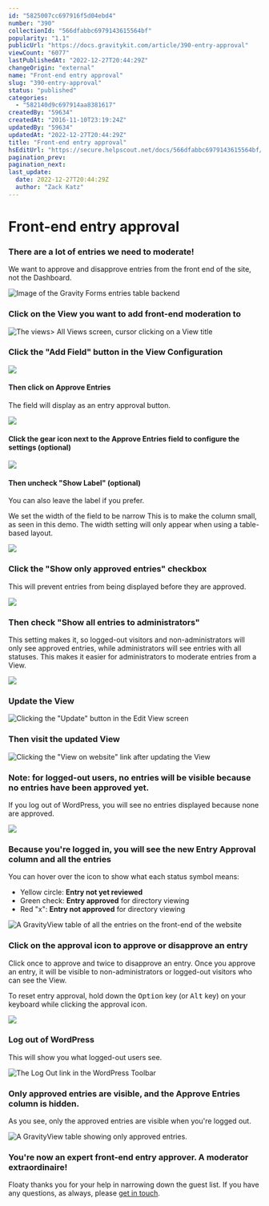 ```yaml
---
id: "5825007cc697916f5d04ebd4"
number: "390"
collectionId: "566dfabbc6979143615564bf"
popularity: "1.1"
publicUrl: "https://docs.gravitykit.com/article/390-entry-approval"
viewCount: "6077"
lastPublishedAt: "2022-12-27T20:44:29Z"
changeOrigin: "external"
name: "Front-end entry approval"
slug: "390-entry-approval"
status: "published"
categories: 
  - "582140d9c697914aa8381617"
createdBy: "59634"
createdAt: "2016-11-10T23:19:24Z"
updatedBy: "59634"
updatedAt: "2022-12-27T20:44:29Z"
title: "Front-end entry approval"
hsEditUrl: "https://secure.helpscout.net/docs/566dfabbc6979143615564bf/article/5825007cc697916f5d04ebd4"
pagination_prev: 
pagination_next: 
last_update:
  date: 2022-12-27T20:44:29Z
  author: "Zack Katz"
---
```


# Front-end entry approval



### There are a lot of entries we need to moderate!

We want to approve and disapprove entries from the front end of the site, not the Dashboard.

![Image of the Gravity Forms entries table backend](https://www.gravitykit.com/wp-content/uploads/2018/01/image-of-the-gravity-forms-entries-table-backend.png?1478820287)

### Click on the View you want to add front-end moderation to

![The views> All Views screen, cursor clicking on a View title](https://www.gravitykit.com/wp-content/uploads/2018/01/the-views-all-views-screen-cursor-clicking-on-a-view-title.png)

### Click the "Add Field" button in the View Configuration

![](https://www.gravitykit.com/wp-content/uploads/2018/01/click-the-add-field-button-in-the-view-configuration.png?1478820288)

#### Then click on Approve Entries

The field will display as an entry approval button.

![](https://www.gravitykit.com/wp-content/uploads/2018/01/then-click-on-approve-entries.png?1478820289)

#### Click the gear icon next to the Approve Entries field to configure the settings (optional)

![](https://www.gravitykit.com/wp-content/uploads/2018/01/click-the-gear-icon-next-to-the-approve-entries-field-to-configure-the-settings-optional-.png?1478820290)

#### Then uncheck "Show Label" (optional)

You can also leave the label if you prefer.

We set the width of the field to be narrow This is to make the column small, as seen in this demo. The width setting will only appear when using a table-based layout.

![](https://www.gravitykit.com/wp-content/uploads/2018/01/then-uncheck-show-label-optional-.png?1478820290)

### Click the "Show only approved entries" checkbox

This will prevent entries from being displayed before they are approved.

![](https://www.gravitykit.com/wp-content/uploads/2018/01/click-show-only-approved-entries-checkbox.png?1478820291)

### Then check "Show all entries to administrators"

This setting makes it, so logged-out visitors and non-administrators will only see approved entries, while administrators will see entries with all statuses. This makes it easier for administrators to moderate entries from a View.

![](https://www.gravitykit.com/wp-content/uploads/2018/01/then-check-show-all-entries-to-administrators-.png?1478820291)

### Update the View

![Clicking the "Update" button in the Edit View screen](https://www.gravitykit.com/wp-content/uploads/2018/01/clicking-the-update-button-in-the-edit-view-screen.png?1478820292)

### Then visit the updated View

![Clicking the "View on website" link after updating the View](https://www.gravitykit.com/wp-content/uploads/2018/01/clicking-the-view-on-website-link-after-updating-the-view.png?1478820293)

### Note: for logged-out users, no entries will be visible because no entries have been approved yet.

If you log out of WordPress, you will see no entries displayed because none are approved.

![](https://www.gravitykit.com/wp-content/uploads/2018/01/note-for-logged-out-users-no-entries-will-be-visible-because-no-entries-have-been-approved-yet.png?1478820294)

### Because you're logged in, you will see the new Entry Approval column and all the entries

You can hover over the icon to show what each status symbol means:

- Yellow circle: **Entry not yet reviewed**
- Green check: **Entry approved** for directory viewing
- Red "x": **Entry not approved** for directory viewing

![A GravityView table of all the entries on the front-end of the website](https://www.gravitykit.com/wp-content/uploads/2018/01/a-gravityview-table-of-all-the-entries-on-the-front-end-of-the-website.png?1478820295)

### Click on the approval icon to approve or disapprove an entry

Click once to approve and twice to disapprove an entry. Once you approve an entry, it will be visible to non-administrators or logged-out visitors who can see the View.

To reset entry approval, hold down the <kbd>Option</kbd> key (or <kbd>Alt</kbd> key) on your keyboard while clicking the approval icon.

![](https://www.gravitykit.com/wp-content/uploads/2018/01/click-on-the-approval-icon-to-approve-or-disapprove-an-entry.png?1478820297)

### Log out of WordPress

This will show you what logged-out users see.

![The Log Out link in the WordPress Toolbar](https://www.gravitykit.com/wp-content/uploads/2018/01/the-log-out-link-in-the-wordpress-toolbar.png?1478820298)

### Only approved entries are visible, and the Approve Entries column is hidden.

As you see, only the approved entries are visible when you're logged out.

![A GravityView table showing only approved entries.](https://www.gravitykit.com/wp-content/uploads/2018/01/a-gravityview-table-showing-only-approved-entries.png?1478820299)

### You're now an expert front-end entry approver. A moderator extraordinaire!

Floaty thanks you for your help in narrowing down the guest list. If you have any questions, as always, please [get in touch](https://www.gravitykit.com/support/).

